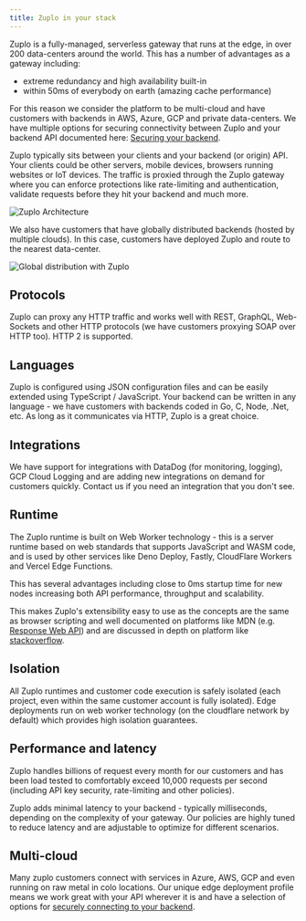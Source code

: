 ```yaml
---
title: Zuplo in your stack
---
```


Zuplo is a fully-managed, serverless gateway that runs at the edge, in over 200
data-centers around the world. This has a number of advantages as a gateway
including:

- extreme redundancy and high availability built-in
- within 50ms of everybody on earth (amazing cache performance)

For this reason we consider the platform to be multi-cloud and have customers
with backends in AWS, Azure, GCP and private data-centers. We have multiple
options for securing connectivity between Zuplo and your backend API documented
here: [Securing your backend](./securing-your-backend).

Zuplo typically sits between your clients and your backend (or origin) API. Your
clients could be other servers, mobile devices, browsers running websites or IoT
devices. The traffic is proxied through the Zuplo gateway where you can enforce
protections like rate-limiting and authentication, validate requests before they
hit your backend and much more.

![Zuplo Architecture](https://cdn.zuplo.com/assets/9a9a490a-9bda-46f6-bcc8-c2e67809c0af.png)

We also have customers that have globally distributed backends (hosted by
multiple clouds). In this case, customers have deployed Zuplo and route to the
nearest data-center.

![Global distribution with Zuplo](https://cdn.zuplo.com/assets/9ef54160-c412-4126-a275-4c2ccd3935ff.png)

## Protocols

Zuplo can proxy any HTTP traffic and works well with REST, GraphQL, Web-Sockets
and other HTTP protocols (we have customers proxying SOAP over HTTP too). HTTP 2
is supported.

## Languages

Zuplo is configured using JSON configuration files and can be easily extended
using TypeScript / JavaScript. Your backend can be written in any language - we
have customers with backends coded in Go, C, Node, .Net, etc. As long as it
communicates via HTTP, Zuplo is a great choice.

## Integrations

We have support for integrations with DataDog (for monitoring, logging), GCP
Cloud Logging and are adding new integrations on demand for customers quickly.
Contact us if you need an integration that you don't see.

## Runtime

The Zuplo runtime is built on Web Worker technology - this is a server runtime
based on web standards that supports JavaScript and WASM code, and is used by
other services like Deno Deploy, Fastly, CloudFlare Workers and Vercel Edge
Functions.

This has several advantages including close to 0ms startup time for new nodes
increasing both API performance, throughput and scalability.

This makes Zuplo's extensibility easy to use as the concepts are the same as
browser scripting and well documented on platforms like MDN (e.g.
[Response Web API](https://developer.mozilla.org/en-US/docs/Web/API/Response))
and are discussed in depth on platform like
[stackoverflow](https://stackoverflow.com/).

## Isolation

All Zuplo runtimes and customer code execution is safely isolated (each project,
even within the same customer account is fully isolated). Edge deployments run
on web worker technology (on the cloudflare network by default) which provides
high isolation guarantees.

## Performance and latency

Zuplo handles billions of request every month for our customers and has been
load tested to comfortably exceed 10,000 requests per second (including API key
security, rate-limiting and other policies).

Zuplo adds minimal latency to your backend - typically milliseconds, depending
on the complexity of your gateway. Our policies are highly tuned to reduce
latency and are adjustable to optimize for different scenarios.

## Multi-cloud

Many zuplo customers connect with services in Azure, AWS, GCP and even running
on raw metal in colo locations. Our unique edge deployment profile means we work
great with your API wherever it is and have a selection of options for
[securely connecting to your backend](./securing-your-backend.md).
